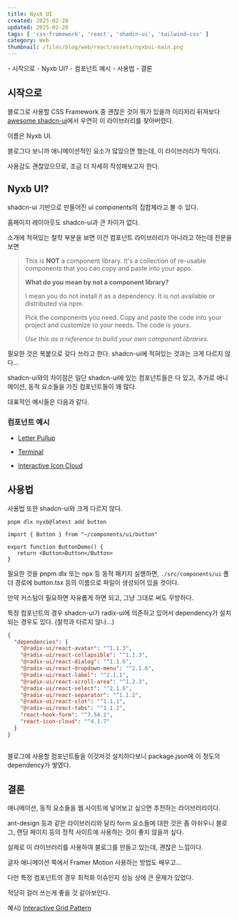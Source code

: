 ```yaml
---  
title: Nyxb UI  
created: 2025-02-20  
updated: 2025-02-20  
tags: [ 'css-framework', 'react', 'shadcn-ui', 'tailwind-css' ]  
category: Web  
thumbnail: /files/blog/web/react/assets/nyxbui-main.png  
---  
```

  
  
<TableOfContents server:defer>  
- 시작으로  
- Nyxb UI?  
  - 컴포넌트 예시  
- 사용법  
- 결론  
</TableOfContents>  
  
  
<ImageLoader src="/files/blog/web/react/assets/nyxbui-main.png" alt="nyxbui-main" />  
  
## 시작으로  
  
블로그로 사용할 CSS Framework 중 괜찮은 것이 뭐가 있을까 이리저리 뒤져보다 [awesome shadcn-ui](!https://github.com/bytefer/awesome-shadcn-ui)에서 우연히 이 라이브러리를 찾아버렸다.  
  
이름은 Nyxb UI.  
  
블로그다 보니까 애니메이션적인 요소가 많았으면 했는데, 이 라이브러리가 딱이다.  
  
사용감도 괜찮았으므로, 조금 더 자세히 작성해보고자 한다.  
  
  
  
## Nyxb UI?  
  
shadcn-ui 기반으로 만들어진 ui components의 집합체라고 볼 수 있다.  
  
홈페이지 레이아웃도 shadcn-ui과 큰 차이가 없다.  
  
소개에 적혀있는 철학 부분을 보면 이건 컴포넌트 라이브러리가 아니라고 하는데 전문을 보면  
  
> This is **NOT** a component library. It's a collection of re-usable components that you can copy and paste into your apps.  
>  
> **What do you mean by not a component library?**  
>  
> I mean you do not install it as a dependency. It is not available or distributed via npm.  
>  
> Pick the components you need. Copy and paste the code into your project and customize to your needs. The code is yours.  
>  
> *Use this as a reference to build your own component libraries.*  
  
필요한 것은 복붙으로 갖다 쓰라고 한다. shadcn-ui에 적혀있는 것과는 크게 다르지 않다...  
  
shadcn-ui와의 차이점은 일단 shadcn-ui에 있는 컴포넌트들은 다 있고, 추가로 애니메이션, 동적 요소들을 가진 컴포넌트들이 꽤 많다.  
  
대표적인 예시들은 다음과 같다.  
  
### 컴포넌트 예시  
  
- [Letter Pullup](!https://nyxbui.design/docs/components/letter-pullup)  
  
  <ImageLoader src="/files/blog/web/react/assets/nyxbui-letter-pull-up.gif" alt="CleanShot 2025-02-20 at 04.03.07" />  
  
- [Terminal](!https://nyxbui.design/docs/components/terminal)  
  
<ImageLoader src="/files/blog/web/react/assets/nyxbui-terminal.gif" alt="CleanShot 2025-02-20 at 04.02.04" />  
  
- [Interactive Icon Cloud](!https://nyxbui.design/docs/components/icon-cloud)  
  <ImageLoader src="/files/blog/web/react/assets/nyxbui-iconcloud.gif" alt="CleanShot 2025-02-20 at 03.58.17" />  
  
## 사용법  
  
사용법 또한 shadcn-ui와 크게 다르지 않다.  
  
```shell title="terminal"  
pnpm dlx nyxb@latest add button  
```  
  
```tsx title="ButtonDemo.tsx"  
import { Button } from "~/components/ui/button"  
  
export function ButtonDemo() {  
   return <Button>Button</Button>  
}  
```  
  
필요한 것을 pnpm dlx 또는 npx 등 동적 패키지 실행하면, `./src/components/ui` 폴더 경로에 button.tsx 등의 이름으로 파일이 생성되어 있을 것이다.  
  
만약 커스텀이 필요하면 자유롭게 하면 되고, 그냥 그대로 써도 무방하다.  
  
특정 컴포넌트의 경우 shadcn-ui가 radix-ui에 의존하고 있어서 dependency가 설치되는 경우도 있다.  (철학과 다르지 않나...)  
  
```json title="packge.json"  
{  
  "dependencies": {  
    "@radix-ui/react-avatar": "^1.1.3",  
    "@radix-ui/react-collapsible": "^1.1.3",  
    "@radix-ui/react-dialog": "^1.1.6",  
    "@radix-ui/react-dropdown-menu": "^2.1.6",  
    "@radix-ui/react-label": "^2.1.1",  
    "@radix-ui/react-scroll-area": "^1.2.3",  
    "@radix-ui/react-select": "^2.1.6",  
    "@radix-ui/react-separator": "^1.1.2",  
    "@radix-ui/react-slot": "^1.1.1",  
    "@radix-ui/react-tabs": "^1.1.2",  
    "react-hook-form": "^7.54.2",  
    "react-icon-cloud": "^4.1.7"  
  }  
}  
  
```  
  
블로그에 사용할 컴포넌트들을 이것저것 설치하다보니 package.json에 이 정도의 dependency가 쌓였다.  
  
## 결론  
  
애니메이션, 동적 요소들을 웹 사이트에 넣어보고 싶으면 추천하는 라이브러리이다.  
  
ant-design 등과 같은 라이브러리와 달리 form 요소들에 대한 것은 좀 아쉬우니 블로그, 랜딩 페이지 등의 정적 사이트에 사용하는 것이 좋지 않을까 싶다.  
  
실제로 이 라이브러리를 사용하여 블로그를 만들고 있는데, 괜찮은 느낌이다.  
  
글자 애니메이션 쪽에서 Framer Motion 사용하는 방법도 배우고...  
  
다만 특정 컴포넌트의 경우 최적화 이슈인지 성능 상에 큰 문제가 있었다.  
  
적당히 걸러 쓰는게 좋을 것 같아보인다.  
  
예시) [Interactive Grid Pattern](!https://nyxbui.design/docs/components/interactive-grid-pattern)  
  
  
  